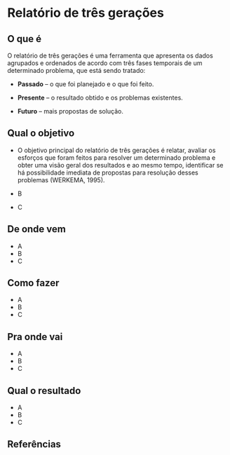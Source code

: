 # Relatório de três gerações

## O que é {.unnumbered}

O relatório de três gerações é uma ferramenta que apresenta os dados agrupados e ordenados de acordo com três fases temporais de um determinado problema, que está sendo tratado:

- **Passado** – o que foi planejado e o que foi feito.

- **Presente** – o resultado obtido e os problemas existentes.

- **Futuro** – mais propostas de solução.

## Qual o objetivo {.unnumbered}

- O objetivo principal do relatório de três gerações é relatar, avaliar os esforços que foram feitos para resolver um determinado problema e obter uma visão geral dos resultados e ao mesmo tempo, identificar se há possibilidade imediata de propostas para resolução desses problemas (WERKEMA, 1995).

- B

- C

## De onde vem {.unnumbered}

- A
- B
- C

## Como fazer {.unnumbered}

- A
- B
- C

## Pra onde vai {.unnumbered}

- A
- B
- C

## Qual o resultado {.unnumbered}

- A
- B
- C

## Referências {.unnumbered}